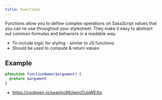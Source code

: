 ```yaml
---
title: Functions
---
```

Functions allow you to define complex operations on SassScript values that you can re-use throughout your stylesheet. 
They make it easy to abstract out common formulas and behaviors in a readable way.

* To include logic for styling - similar to JS functions
* Should  be used to compute & return values

## Example

```SCSS
@function functionName($argument) {
  @return $argument
}
```

* https://codepen.io/seanho96/pen/OJpWEXq